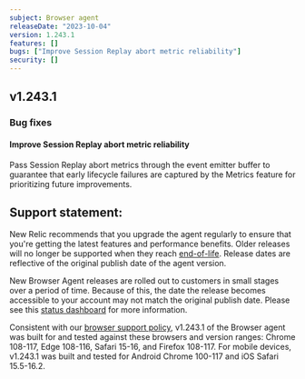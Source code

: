 ```yaml
---
subject: Browser agent
releaseDate: "2023-10-04"
version: 1.243.1
features: []
bugs: ["Improve Session Replay abort metric reliability"]
security: []
---
```


## v1.243.1

### Bug fixes

#### Improve Session Replay abort metric reliability

Pass Session Replay abort metrics through the event emitter buffer to guarantee that early lifecycle failures are captured by the Metrics feature for prioritizing future improvements.

## Support statement:

New Relic recommends that you upgrade the agent regularly to ensure that you're getting the latest features and performance benefits. Older releases will no longer be supported when they reach [end-of-life](https://docs.newrelic.com/docs/browser/browser-monitoring/getting-started/browser-agent-eol-policy/). Release dates are reflective of the original publish date of the agent version.

New Browser Agent releases are rolled out to customers in small stages over a period of time. Because of this, the date the release becomes accessible to your account may not match the original publish date. Please see this [status dashboard](https://newrelic.github.io/newrelic-browser-agent-release/) for more information.

Consistent with our [browser support policy](https://docs.newrelic.com/docs/browser/new-relic-browser/getting-started/compatibility-requirements-browser-monitoring/#browser-types), v1.243.1 of the Browser agent was built for and tested against these browsers and version ranges: Chrome 108-117, Edge 108-116, Safari 15-16, and Firefox 108-117. For mobile devices, v1.243.1 was built and tested for Android Chrome 100-117 and iOS Safari 15.5-16.2.
